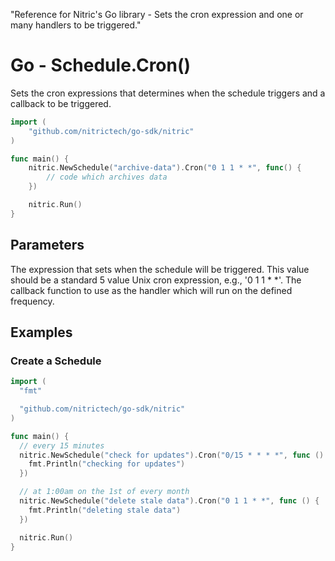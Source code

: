   "Reference for Nitric's Go library - Sets the cron expression and one or many handlers to be triggered."

# Go - Schedule.Cron()

Sets the cron expressions that determines when the schedule triggers and a callback to be triggered.

```go
import (
	"github.com/nitrictech/go-sdk/nitric"
)

func main() {
	nitric.NewSchedule("archive-data").Cron("0 1 1 * *", func() {
		// code which archives data
	})

	nitric.Run()
}
```

## Parameters

<Properties>
  <Property name="expression" required type="string">
    The expression that sets when the schedule will be triggered. This value
    should be a standard 5 value Unix cron expression, e.g., '0 1 1 * *'.
  </Property>
  <Property name="handler" required type="interface{}">
    The callback function to use as the handler which will run on the defined
    frequency.
  </Property>
</Properties>

## Examples

### Create a Schedule

```go
import (
  "fmt"

  "github.com/nitrictech/go-sdk/nitric"
)

func main() {
  // every 15 minutes
  nitric.NewSchedule("check for updates").Cron("0/15 * * * *", func () {
    fmt.Println("checking for updates")
  })

  // at 1:00am on the 1st of every month
  nitric.NewSchedule("delete stale data").Cron("0 1 1 * *", func () {
    fmt.Println("deleting stale data")
  })

  nitric.Run()
}
```
